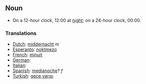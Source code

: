==Noun==
* On a 12-hour clock, 12:00 at [[night]]; on a 24-hour clock, 00:00.

===Translations===
*[[Dutch]]: [[middernacht]] ''m''
*[[Esperanto]]: [[noktmezo]]
*[[French]]: [[minuit]]
*[[German]]: [[]]
*[[Italian]]: [[]]
*[[Spanish]]: [[medianoche]]? ''f''
*[[Turkish]]: [[gece yarısı]]